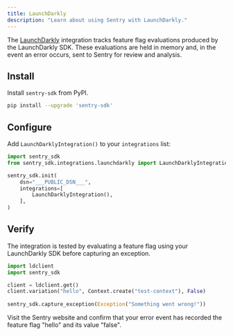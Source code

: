 ```yaml
---
title: LaunchDarkly
description: "Learn about using Sentry with LaunchDarkly."
---
```


<PlatformContent includePath="feature-flags/prerelease-alert" />

The [LaunchDarkly](https://launchdarkly.com/) integration tracks feature flag evaluations produced by the LaunchDarkly SDK. These evaluations are held in memory and, in the event an error occurs, sent to Sentry for review and analysis.

## Install

Install `sentry-sdk` from PyPI.

```bash
pip install --upgrade 'sentry-sdk'
```

## Configure

Add `LaunchDarklyIntegration()` to your `integrations` list:

```python
import sentry_sdk
from sentry_sdk.integrations.launchdarkly import LaunchDarklyIntegration

sentry_sdk.init(
    dsn="___PUBLIC_DSN___",
    integrations=[
        LaunchDarklyIntegration(),
    ],
)
```

## Verify

The integration is tested by evaluating a feature flag using your LaunchDarkly SDK before capturing an exception.

```python
import ldclient
import sentry_sdk

client = ldclient.get()
client.variation("hello", Context.create("test-context"), False)
    
sentry_sdk.capture_exception(Exception("Something went wrong!"))
```

Visit the Sentry website and confirm that your error event has recorded the feature flag "hello" and its value "false".

<PlatformContent includePath="feature-flags/change-tracking-cta-launchdarkly" />
